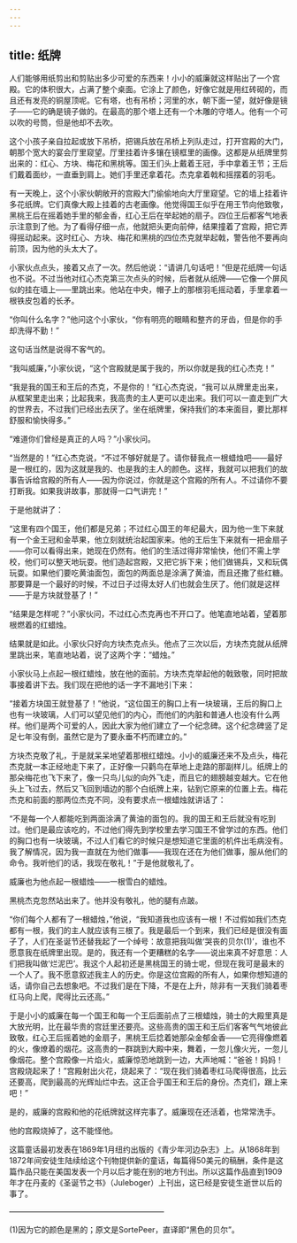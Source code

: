 ```yaml
---
---
---
```

title: 纸牌
---






人们能够用纸剪出和剪贴出多少可爱的东西来！小小的威廉就这样贴出了一个宫殿。它的体积很大，占满了整个桌面。它涂上了颜色，好像它就是用红砖砌的，而且还有发亮的铜屋顶呢。它有塔，也有吊桥；河里的水，朝下面一望，就好像是镜子——它的确是镜子做的。在最高的那个塔上还有一个木雕的守塔人。他有一个可以吹的号筒，但是他却不去吹。

这个小孩子亲自拉起或放下吊桥，把锡兵放在吊桥上列队走过，打开宫殿的大门，朝那个宽大的宴会厅里窥望。厅里挂着许多镶在镜框里的画像。这都是从纸牌里剪出来的：红心、方块、梅花和黑桃等。国王们头上戴着王冠，手中拿着王节；王后们戴着面纱，一直垂到肩上。她们手里还拿着花。杰克拿着戟和摇摆着的羽毛。

有一天晚上，这个小家伙朝敞开的宫殿大门偷偷地向大厅里窥望。它的墙上挂着许多花纸牌。它们真像大殿上挂着的古老画像。他觉得国王似乎在用王节向他致敬，黑桃王后在摇着她手里的郁金香，红心王后在举起她的扇子。四位王后都客气地表示注意到了他。为了看得仔细一点，他就把头更向前伸，结果撞着了宫殿，把它弄得摇动起来。这时红心、方块、梅花和黑桃的四位杰克就举起戟，警告他不要再向前顶，因为他的头太大了。

小家伙点点头，接着又点了一次。然后他说：“请讲几句话吧！”但是花纸牌一句话也不说。不过当他对红心杰克第三次点头的时候，后者就从纸牌——它像一个屏风似的挂在墙上——里跳出来。他站在中央，帽子上的那根羽毛摇动着，手里拿着一根铁皮包着的长矛。

“你叫什么名字？”他问这个小家伙，“你有明亮的眼睛和整齐的牙齿，但是你的手却洗得不勤！”

这句话当然是说得不客气的。

“我叫威廉，”小家伙说，“这个宫殿就是属于我的，所以你就是我的红心杰克！”

“我是我的国王和王后的杰克，不是你的！”红心杰克说，“我可以从牌里走出来，从框架里走出来；比起我来，我高贵的主人更可以走出来。我们可以一直走到广大的世界去，不过我们已经出去厌了。坐在纸牌里，保持我们的本来面目，要比那样舒服和愉快得多。”

“难道你们曾经是真正的人吗？”小家伙问。

“当然是的！”红心杰克说，“不过不够好就是了。请你替我点一根蜡烛吧——最好是一根红的，因为这就是我的、也是我的主人的颜色。这样，我就可以把我们的故事告诉给宫殿的所有人——因为你说过，你就是这个宫殿的所有人。不过请你不要打断我。如果我讲故事，那就得一口气讲完！”

于是他就讲了：

“这里有四个国王，他们都是兄弟；不过红心国王的年纪最大，因为他一生下来就有一个金王冠和金苹果，他立刻就统治起国家来。他的王后生下来就有一把金扇子——你可以看得出来，她现在仍然有。他们的生活过得非常愉快，他们不需上学校，他们可以整天地玩耍。他们造起宫殿，又把它拆下来；他们做锡兵，又和玩偶玩耍。如果他们要吃黄油面包，面包的两面总是涂满了黄油，而且还撒了些红糖。那要算是一个最好的时候，不过日子过得太好人们也就会生厌了。他们就是这样——于是方块就登基了！”

“结果是怎样呢？”小家伙问，不过红心杰克再也不开口了。他笔直地站着，望着那根燃着的红蜡烛。

结果就是如此。小家伙只好向方块杰克点头。他点了三次以后，方块杰克就从纸牌里跳出来，笔直地站着，说了这两个字：“蜡烛。”

小家伙马上点起一根红蜡烛，放在他的面前。方块杰克举起他的戟致敬，同时把故事接着讲下去。我们现在把他的话一字不漏地引下来：

“接着方块国王就登基了！”他说，“这位国王的胸口上有一块玻璃，王后的胸口上也有一块玻璃，人们可以望见他们的内心，而他们的内脏和普通人也没有什么两样。他们是两个可爱的人，因此大家为他们建立了一个纪念碑。这个纪念碑竖了足足七年没有倒，虽然它是为了要永垂不朽而建立的。”

方块杰克敬了礼，于是就呆呆地望着那根红蜡烛。小小的威廉还来不及点头，梅花杰克就一本正经地走下来了，正好像一只鹳鸟在草地上走路的那副样儿。纸牌上的那朵梅花也飞下来了，像一只鸟儿似的向外飞走，而且它的翅膀越变越大。它在他头上飞过去，然后又飞回到墙边的那个白纸牌上来，钻到它原来的位置上去。梅花杰克和前面的那两位杰克不同，没有要求点一根蜡烛就讲话了：

“不是每一个人都能吃到两面涂满了黄油的面包的。我的国王和王后就没有吃到过。他们是最应该吃的，不过他们得先到学校里去学习国王不曾学过的东西。他们的胸口也有一块玻璃，不过人们看它的时候只是想知道它里面的机件出毛病没有。我了解情况，因为我一直就在为他们做事——我现在还在为他们做事，服从他们的命令。我听他们的话，我现在敬礼！”于是他就敬礼了。

威廉也为他点起一根蜡烛——一根雪白的蜡烛。

黑桃杰克忽然站出来了。他并没有敬礼，他的腿有点跛。

“你们每个人都有了一根蜡烛，”他说，“我知道我也应该有一根！不过假如我们杰克都有一根，我们的主人就应该有三根了。我是最后一个到来，我们已经是很没有面子了，人们在圣诞节还替我起了一个绰号：故意把我叫做‘哭丧的贝尔(1)’，谁也不愿意我在纸牌里出现。是的，我还有一个更糟糕的名字——说出来真不好意思：人们把我叫做‘烂泥巴’。我这个人起初还是黑桃国王的骑士呢，但现在我可是最末的一个人了。我不愿意叙述我主人的历史。你是这位宫殿的所有人，如果你想知道的话，请你自己去想象吧。不过我们是在下降，不是在上升，除非有一天我们骑着枣红马向上爬，爬得比云还高。”

于是小小的威廉在每一个国王和每一个王后面前点了三根蜡烛，骑士的大殿里真是大放光明，比在最华贵的宫廷里还要亮。这些高贵的国王和王后们客客气气地彼此致敬，红心王后摇着她的金扇子，黑桃王后捻着她那朵金郁金香——它亮得像燃着的火，像燎着的烟花。这高贵的一群跳到大殿中来，舞着，一忽儿像火光，一忽儿像烟花。整个宫殿像一片焰火，威廉惊恐地跳到一边，大声地喊：“爸爸！妈妈！宫殿烧起来了！”宫殿射出火花，烧起来了：“现在我们骑着枣红马爬得很高，比云还要高，爬到最高的光辉灿烂中去。这正合乎国王和王后的身份。杰克们，跟上来吧！”

是的，威廉的宫殿和他的花纸牌就这样完事了。威廉现在还活着，也常常洗手。

他的宫殿烧掉了，这不能怪他。

这篇童话最初发表在1869年1月纽约出版的《青少年河边杂志》上。从1868年到1872年间安徒生陆续给这个刊物提供新的童话，每篇得50美元的稿酬，条件是这篇作品只能在美国发表一个月以后才能在别的地方刊出。所以这篇作品直到1909年才在丹麦的《圣诞节之书》（Juleboger）上刊出，这已经是安徒生逝世以后的事了。




————————————————————

(1)因为它的颜色是黑的；原文是SortePeer，直译即“黑色的贝尔”。